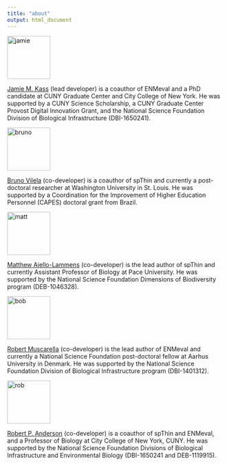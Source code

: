 ```yaml
---
title: "about"
output: html_document
---
```


<img src="img/jamie.jpg" alt="jamie" style="width: 100px;"/>

<a href="https://www.researchgate.net/profile/Jamie_Kass" target="_blank">Jamie M. Kass</a> (lead developer) is a coauthor of ENMeval and a PhD candidate at CUNY Graduate Center and City College of New York. He was supported by a CUNY Science Scholarship, a CUNY Graduate Center Provost Digital Innovation Grant, and the National Science Foundation Division of Biological Infrastructure (DBI-1650241).

<img src="img/bruno.png" alt="bruno" style="width: 100px;"/>

<a href="https://www.researchgate.net/profile/Bruno_Vilela3" target="_blank">Bruno Vilela</a> (co-developer) is a coauthor of spThin and currently a post-doctoral researcher at Washington University in St. Louis. He was supported by a Coordination for the Improvement of Higher Education Personnel (CAPES) doctoral grant from Brazil.

<img src="img/matt.png" alt="matt" style="width: 100px;"/>

<a href="https://www.researchgate.net/profile/Matthew_Aiello-Lammens" target="_blank">Matthew Aiello-Lammens</a> (co-developer) is the lead author of spThin and currently Assistant Professor of Biology at Pace University. He was supported by the National Science Foundation Dimensions of Biodiversity program (DEB-1046328).

<img src="img/bob.png" alt="bob" style="width: 100px;"/>

<a href="https://www.researchgate.net/profile/Robert_Muscarella" target="_blank">Robert Muscarella</a> (co-developer) is the lead author of ENMeval and currently a National Science Foundation post-doctoral fellow at Aarhus University in Denmark. He was supported by the National Science Foundation Division of Biological Infrastructure program (DBI-1401312).

<img src="img/rob.png" alt="rob" style="width: 100px;"/>

<a href="https://www.researchgate.net/profile/Robert_Anderson7" target="_blank">Robert P. Anderson</a> (co-developer) is a coauthor of spThin and ENMeval, and a Professor of Biology at City College of New York, CUNY. He was supported by the National Science Foundation Divisions of Biological Infrastructure and Environmental Biology (DBI-1650241 and DEB-1119915).
